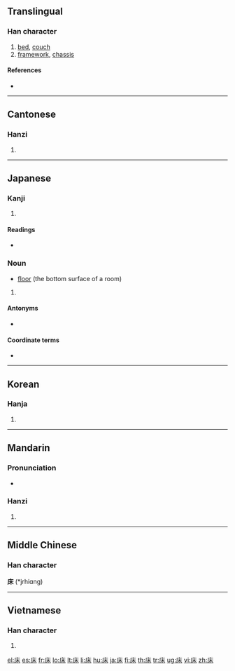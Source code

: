{{also|牀}}
==Translingual==
{{stroke order|strokes=7}}

===Han character===
{{Han char|rn=53|rad=广|as=04|sn=7|four=0029<sub>4</sub>|canj=戈木 (ID), X戈木 (XID)|ids=⿸[[广]][[木]]}}

# [[bed]], [[couch]]
# [[framework]], [[chassis]]

====References====
* {{Han ref|kx=0343.240|dkj=09242|dj=0653.120|hdz=20873.200|uh=5E8A|ud=24202|bh=A7C9|bd=42953}}

----

==Cantonese==

===Hanzi===
{{yue-hanzi|jyut=|y=chong4}}

# {{defn|Cantonese}}

----

==Japanese==

===Kanji===
{{ja-kanji|grade=c|rs=广04}}

# {{defn|Japanese}}

====Readings====
* {{ja-readings|on=[[しょう]] (shō)|kun=[[ゆか]] (yuka), [[とこ]] (toko), [[ゆかしい]] (yukashii)}}

===Noun===
{{ja-noun|k|hira=ゆか|rom=yuka}}

* [[floor]] (the bottom surface of a room)

# {{defn|Japanese}}

====Antonyms====
* {{term|天井||[[ceiling]]|tr=[[てんじょう]], [[tenjō]]|lang=ja}}

====Coordinate terms====
* {{term|壁||[[wall]]|tr=[[かべ]], [[kabe]]|lang=ja}}

----

==Korean==

===Hanja===
{{ko-hanja|hangeul=상|rv=sang|mr=sang}}

# {{defn|Korean}}

----

==Mandarin==

===Pronunciation===
* {{audio|zh-chuáng.ogg|audio}}

===Hanzi===
{{cmn-hanzi|pin=[[chuáng]] ([[chuang2]])|wg=ch'uang<sup>2</sup>}}

# {{defn|Mandarin}}

----

==Middle Chinese==
===Han character===
'''床''' (*jrhiɑng)<!--note: asterisk indicates that this character appears more than four times in the Tang Dynasty corpus of literature; the vowel "ɑ" is an IPA symbol and is thus different from the vowel "a"-->

----

==Vietnamese==

===Han character===
{{vi-hantu|[[sàng]], [[giàn]], [[giường]], [[sường]], [[giàng]], [[rương]]|sort=广04}}

# {{defn|Vietnamese}}

[[el:床]]
[[es:床]]
[[fr:床]]
[[lo:床]]
[[lt:床]]
[[li:床]]
[[hu:床]]
[[ja:床]]
[[fi:床]]
[[th:床]]
[[tr:床]]
[[ug:床]]
[[vi:床]]
[[zh:床]]